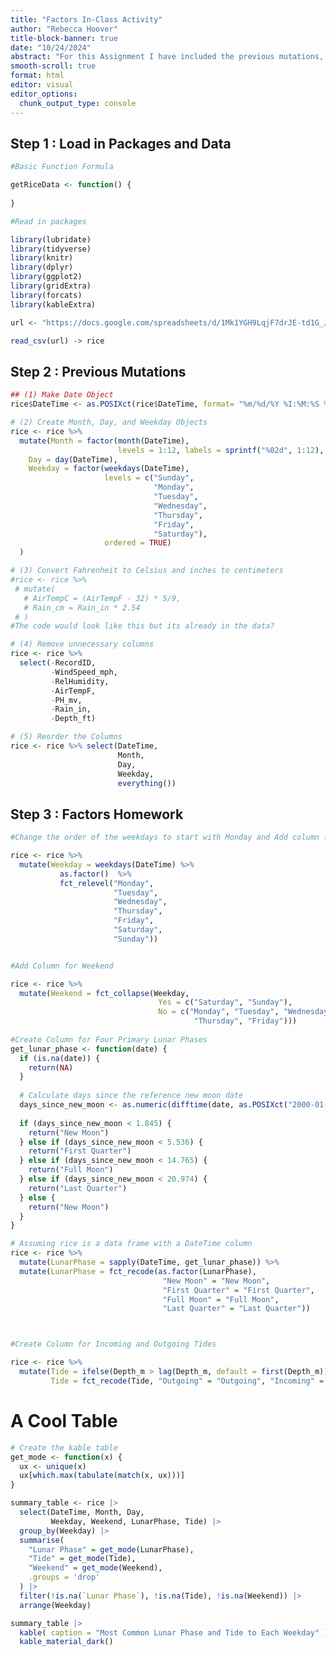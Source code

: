 ```yaml
---
title: "Factors In-Class Activity"
author: "Rebecca Hoover"
title-block-banner: true
date: "10/24/2024"
abstract: "For this Assignment I have included the previous mutations, so that I can conceptulize the coding process into 3 steps. To access the Factors Activity all you would need to do is scroll down to Step 3"
smooth-scroll: true
format: html
editor: visual
editor_options: 
  chunk_output_type: console
---
```


## Step 1 : Load in Packages and Data

```r
#Basic Function Formula

getRiceData <- function() {
  
}

#Read in packages

library(lubridate)
library(tidyverse)
library(knitr)
library(dplyr)
library(ggplot2)
library(gridExtra)
library(forcats)
library(kableExtra)

url <- "https://docs.google.com/spreadsheets/d/1Mk1YGH9LqjF7drJE-td1G_JkdADOU0eMlrP01WFBT8s/pub?gid=0&single=true&output=csv"

read_csv(url) -> rice


```

## Step 2 : Previous Mutations

```r

## (1) Make Date Object
rice$DateTime <- as.POSIXct(rice$DateTime, format= "%m/%d/%Y %I:%M:%S %p") #???

# (2) Create Month, Day, and Weekday Objects
rice <- rice %>%
  mutate(Month = factor(month(DateTime), 
                        levels = 1:12, labels = sprintf("%02d", 1:12), ordered = TRUE),
    Day = day(DateTime),
    Weekday = factor(weekdays(DateTime), 
                     levels = c("Sunday", 
                                "Monday", 
                                "Tuesday", 
                                "Wednesday", 
                                "Thursday", 
                                "Friday", 
                                "Saturday"), 
                     ordered = TRUE)
  )

# (3) Convert Fahrenheit to Celsius and inches to centimeters
#rice <- rice %>%
 # mutate(
   # AirTempC = (AirTempF - 32) * 5/9,
   # Rain_cm = Rain_in * 2.54
 # )
#The code would look like this but its already in the data?

# (4) Remove unnecessary columns
rice <- rice %>%
  select(-RecordID, 
         -WindSpeed_mph, 
         -RelHumidity, 
         -AirTempF, 
         -PH_mv, 
         -Rain_in, 
         -Depth_ft)

# (5) Reorder the Columns
rice <- rice %>% select(DateTime, 
                        Month, 
                        Day, 
                        Weekday, 
                        everything())
```

## Step 3 : Factors Homework

```r
#Change the order of the weekdays to start with Monday and Add column for Weekday

rice <- rice %>%
  mutate(Weekday = weekdays(DateTime) %>%
           as.factor()  %>%
           fct_relevel("Monday", 
                       "Tuesday", 
                       "Wednesday", 
                       "Thursday", 
                       "Friday", 
                       "Saturday", 
                       "Sunday"))


#Add Column for Weekend

rice <- rice %>%
  mutate(Weekend = fct_collapse(Weekday, 
                                 Yes = c("Saturday", "Sunday"),
                                 No = c("Monday", "Tuesday", "Wednesday", 
                                         "Thursday", "Friday")))
 
#Create Column for Four Primary Lunar Phases
get_lunar_phase <- function(date) {
  if (is.na(date)) {
    return(NA)  
  }
  
  # Calculate days since the reference new moon date
  days_since_new_moon <- as.numeric(difftime(date, as.POSIXct("2000-01-06"), units = "days")) %% 29.53
  
  if (days_since_new_moon < 1.845) {
    return("New Moon")
  } else if (days_since_new_moon < 5.536) {
    return("First Quarter")
  } else if (days_since_new_moon < 14.765) {
    return("Full Moon")
  } else if (days_since_new_moon < 20.974) {
    return("Last Quarter")
  } else {
    return("New Moon")
  }
}

# Assuming rice is a data frame with a DateTime column
rice <- rice %>%
  mutate(LunarPhase = sapply(DateTime, get_lunar_phase)) %>%
  mutate(LunarPhase = fct_recode(as.factor(LunarPhase),
                                  "New Moon" = "New Moon",
                                  "First Quarter" = "First Quarter",
                                  "Full Moon" = "Full Moon",
                                  "Last Quarter" = "Last Quarter"))



#Create Column for Incoming and Outgoing Tides

rice <- rice %>%
  mutate(Tide = ifelse(Depth_m > lag(Depth_m, default = first(Depth_m)), "Incoming", "Outgoing"),
         Tide = fct_recode(Tide, "Outgoing" = "Outgoing", "Incoming" = "Incoming"))

```

# A Cool Table

```r
# Create the kable table
get_mode <- function(x) {
  ux <- unique(x)
  ux[which.max(tabulate(match(x, ux)))]
}

summary_table <- rice |>
  select(DateTime, Month, Day, 
         Weekday, Weekend, LunarPhase, Tide) |>
  group_by(Weekday) |>
  summarise(
    "Lunar Phase" = get_mode(LunarPhase),  
    "Tide" = get_mode(Tide),
    "Weekend" = get_mode(Weekend),
    .groups = 'drop'
  ) |>
  filter(!is.na(`Lunar Phase`), !is.na(Tide), !is.na(Weekend)) |>
  arrange(Weekday)

summary_table |>
  kable( caption = "Most Common Lunar Phase and Tide to Each Weekday" ) |>
  kable_material_dark()
```
